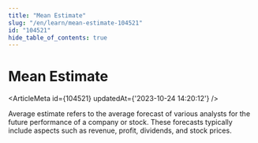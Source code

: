 ```yaml
---
title: "Mean Estimate"
slug: "/en/learn/mean-estimate-104521"
id: "104521"
hide_table_of_contents: true
---
```



# Mean Estimate

<ArticleMeta id={104521} updatedAt={'2023-10-24 14:20:12'} />
<div className='border-solid border-b border-t-0 my-4 border-[var(--ifm-color-gray-300)]' />

Average estimate refers to the average forecast of various analysts for the future performance of a company or stock. These forecasts typically include aspects such as revenue, profit, dividends, and stock prices.
